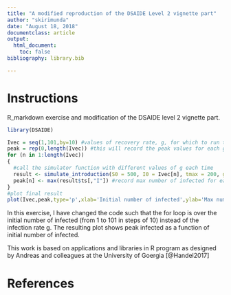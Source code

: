 ```yaml
---
title: "A modified reproduction of the DSAIDE Level 2 vignette part"
author: "skirimunda"
date: "August 18, 2018"
documentclass: article
output:
  html_document: 
    toc: false
bibliography: library.bib

---
```



# Instructions
R_markdown exercise and modification of the DSAIDE level 2 vignette part.

```r
library(DSAIDE)

Ivec = seq(1,101,by=10) #values of recovery rate, g, for which to run the simulation 
peak = rep(0,length(Ivec)) #this will record the peak values for each g
for (n in 1:length(Ivec))
{
  #call the simulator function with different values of g each time
  result <- simulate_introduction(S0 = 500, I0 = Ivec[n], tmax = 200, g = 0.3,  b = 1/2500)
  peak[n] <- max(result$ts[,"I"]) #record max number of infected for each value of g
}
#plot final result
plot(Ivec,peak,type='p',xlab='Initial number of infected',ylab='Max number of infected')

```


In this exercise, I have changed the code such that the for loop is over the initial number of infected (from 1 to 101 in steps of 10) instead of the infection rate g. The resulting plot shows peak infected as a function of initial number of infected.

This work is based on applications and libraries in R program as designed by Andreas and colleagues at the University of Goergia [@Handel2017]


# References
